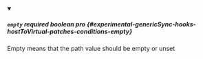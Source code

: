 
<details className="config-field" data-expandable="false" open>
<summary>

##### `empty` <span className="config-field-required" data-required="false">required</span> <span className="config-field-type">boolean</span> <span className="config-field-default"></span> <span className="config-field-enum"></span> <span data-pro="false" className="config-field-pro">pro</span> {#experimental-genericSync-hooks-hostToVirtual-patches-conditions-empty}

Empty means that the path value should be empty or unset

</summary>



</details>
